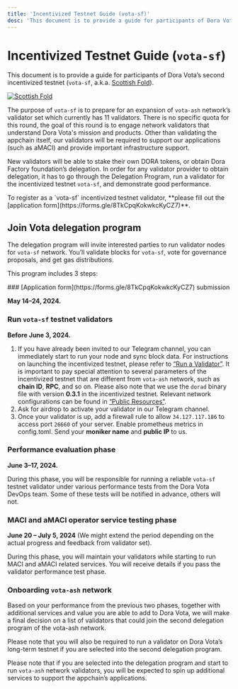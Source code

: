 ```yaml
---
title: 'Incentivized Testnet Guide (vota-sf)'
desc: 'This document is to provide a guide for participants of Dora Vota’s second incentivized testnet (vota-sf, a.k.a. Scottish Fold).'
---
```



# Incentivized Testnet Guide (`vota-sf`)

This document is to provide a guide for participants of Dora Vota’s second incentivized testnet (`vota-sf`, a.k.a. [Scottish Fold](https://en.wikipedia.org/wiki/Scottish_Fold)).

[<Image src="/images/scottish-fold.jpg" alt="Scottish Fold" width={512} height={512}/>](https://en.wikipedia.org/wiki/File:Adult_Scottish_Fold.jpg)

The purpose of `vota-sf` is to prepare for an expansion of `vota-ash` network’s validator set which currently has 11 validators. There is no specific quota for this round, the goal of this round is to engage network validators that understand Dora Vota's mission and products. Other than validating the appchain itself, our validators will be required to support our applications (such as aMACI) and provide important infrastructure support.

New validators will be able to stake their own DORA tokens, or obtain Dora Factory foundation’s delegation. In order for any validator provider to obtain delegation, it has to go through the Delegation Program, run a validator for the incentivized testnet `vota-sf`, and demonstrate good performance.

<Callout>
  To register as a `vota-sf` incentivized testnet validator, **please fill out
  the [application form](https://forms.gle/8TkCpqKokwkcKyCZ7)**.
</Callout>

## Join Vota delegation program

The delegation program will invite interested parties to run validator nodes for `vota-sf` network. You’ll validate blocks for `vota-sf`, vote for governance proposals, and get gas distributions.

This program includes 3 steps:

<Steps>
### [Application form](https://forms.gle/8TkCpqKokwkcKyCZ7) submission

**May 14–24, 2024.**

### Run `vota-sf` testnet validators

**Before June 3, 2024.**

1. If you have already been invited to our Telegram channel, you can immediately start to run your node and sync block data. For instructions on launching the incentivized testnet, please refer to [“Run a Validator”](/docs/vota-devops/validator). It is important to pay special attention to several parameters of the incentivized testnet that are different from `vota-ash` network, such as **chain ID**, **RPC**, and so on. Please also note that we use the `dorad` binary file with version **0.3.1** in the incentivized testnet. Relevant network configurations can be found in [“Public Resources”](/docs/vota-dev/resources).
2. Ask for airdrop to activate your validator in our Telegram channel.
3. Once your validator is up, add a firewall rule to allow `34.127.117.186` to access port `26660` of your server. Enable prometheus metrics in config.toml. Send your **moniker name** and **public IP** to us.

### Performance evaluation phase

**June 3–17, 2024.**

During this phase, you will be responsible for running a reliable `vota-sf` testnet validator under various performance tests from the Dora Vota DevOps team. Some of these tests will be notified in advance, others will not.

### MACI and aMACI operator service testing phase

**June 20 – July 5, 2024** (We might extend the period depending on the actual progress and feedback from validator set).

During this phase, you will maintain your validators while starting to run MACI and aMACI related services. You will receive details if you pass the validator performance test phase.

### Onboarding `vota-ash` network

Based on your performance from the previous two phases, together with additional services and value you are able to add to Dora Vota, we will make a final decision on a list of validators that could join the second delegation program of the vota-ash network.

Please note that you will also be required to run a validator on Dora Vota’s long-term testnet if you are selected into the second delegation program.

</Steps>

Please note that if you are selected into the delegation program and start to run `vota-ash` network validators, you will be expected to spin up additional services to support the appchain’s applications.
